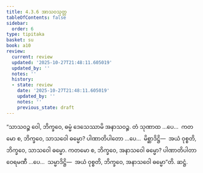 ```yaml
---
title: 4.3.6 အာသဝသုတ္တ
tableOfContents: false
sidebar:
  order: 6
type: tipitaka
basket: su
book: a10
review:
  current: review
  updated: '2025-10-27T21:48:11.605019'
  updated_by: ''
  notes: ''
  history:
  - state: review
    date: '2025-10-27T21:48:11.605019'
    updated_by: ''
    notes: ''
    previous_state: draft
---
```



<ReviewStatus review={frontmatter.review} showDetails={true} />

<HypothesisAnnotation frontmatter={frontmatter} />

<DynamicBreadcrumb />

<Division number="183" book="a10" e="ch" v="17" p="483">

<Paragraph number="1336" book="a10">
“သာသဝဉ္စ ဝေါ, ဘိက္ခဝေ, ဓမ္မံ ဒေသေဿာမိ အနာသဝဉ္စ. တံ သုဏာထ …ပေ…  ကတမော စ, ဘိက္ခဝေ, သာသဝေါ ဓမ္မော? ပါဏာတိပါတော …ပေ…  မိစ္ဆာဒိဋ္ဌိ—  အယံ ဝုစ္စတိ, ဘိက္ခဝေ, သာသဝေါ ဓမ္မော.
</Paragraph>

<Paragraph number="1337" book="a10">
ကတမော စ, ဘိက္ခဝေ, အနာသဝေါ ဓမ္မော? ပါဏာတိပါတာ ဝေရမဏီ …ပေ…  သမ္မာဒိဋ္ဌိ—  အယံ ဝုစ္စတိ, ဘိက္ခဝေ, အနာသဝေါ ဓမ္မော”တိ.

</Paragraph>
</Division>

<Paragraph number="1338" type="center" book="a10">
ဆဋ္ဌံ.
</Paragraph>